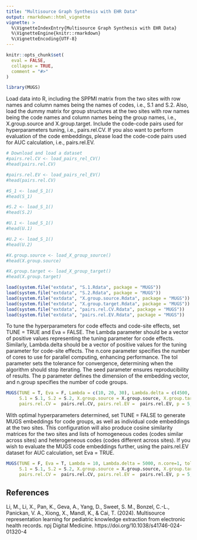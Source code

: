 ```yaml
---
title: "Multisource Graph Synthesis with EHR Data"
output: rmarkdown::html_vignette
vignette: >
  %\VignetteIndexEntry{Multisource Graph Synthesis with EHR Data}
  %\VignetteEngine{knitr::rmarkdown}
  %\VignetteEncoding{UTF-8}
---
```


```r
knitr::opts_chunk$set(
  eval = FALSE,
  collapse = TRUE,
  comment = "#>"
)
```

```r
library(MUGS)
```

Load data into R, including the SPPMI matrix from the two sites with row names and column names being the names of codes, i.e., S.1 and S.2. Also, load the dummy matrix for group structures at the two sites with row names being the code names and column names being the group names, i.e., X.group.source and X.group.target. Include the code-code pairs used for hyperparameters tuning, i.e., pairs.rel.CV. If you also want to perform evaluation of the code embeddings, please load the code-code pairs used for AUC calculation, i.e., pairs.rel.EV.

```r
# Download and load a dataset
#pairs.rel.CV <- load_pairs_rel_CV()
#head(pairs.rel.CV)

#pairs.rel.EV <- load_pairs_rel_EV()
#head(pairs.rel.CV)

#S_1 <- load_S_1()
#head(S_1)

#S.2 <- load_S_1()
#head(S.2)

#U.1 <- load_S_1()
#head(U.1)

#U.2 <- load_S_1()
#head(U.2)

#X.group.source <- load_X_group_source()
#head(X.group.source)

#X.group.target <- load_X_group_target()
#head(X.group.target)
```

```r
load(system.file("extdata", "S.1.Rdata", package = "MUGS"))
load(system.file("extdata", "S.2.Rdata", package = "MUGS"))
load(system.file("extdata", "X.group.source.Rdata", package = "MUGS"))
load(system.file("extdata", "X.group.target.Rdata", package = "MUGS"))
load(system.file("extdata", "pairs.rel.CV.Rdata", package = "MUGS"))
load(system.file("extdata", "pairs.rel.EV.Rdata", package = "MUGS"))

```


To tune the hyperparameters for code effects and code-site effects, set TUNE = TRUE and Eva = FALSE. The Lambda parameter should be a vector of positive values representing the tuning parameter for code effects. Similarly, Lambda.delta should be a vector of positive values for the tuning parameter for code-site effects. The n.core parameter specifies the number of cores to use for parallel computing, enhancing performance. The tol parameter sets the tolerance for convergence, determining when the algorithm should stop iterating. The seed parameter ensures reproducibility of results. The p parameter defines the dimension of the embedding vector, and n.group specifies the number of code groups.

```r
MUGS(TUNE = T, Eva = F, Lambda = c(10, 20, 30), Lambda.delta = c(4500, 5000, 5500), n.core=1, tol=0.1, seed=1, 
     S.1 = S.1, S.2 = S.2, X.group.source = X.group.source, X.group.target=X.group.target, 
     pairs.rel.CV =  pairs.rel.CV, pairs.rel.EV =  pairs.rel.EV, p = 5, n.group = 30)
```

With optimal hyperparameters determined, set TUNE = FALSE to generate MUGS embeddings for code groups, as well as individual code embeddings at the two sites. This configuration will also produce cosine similarity matrices for the two sites and lists of homogeneous codes (codes similar across sites) and heterogeneous codes (codes different across sites). If you wish to evaluate the MUGS code embeddings further, using the pairs.rel.EV dataset for AUC calculation, set Eva = TRUE.

```r
MUGS(TUNE = F, Eva = T, Lambda = 10, Lambda.delta = 5000, n.core=1, tol=0.1, seed=1, 
     S.1 = S.1, S.2 = S.2, X.group.source = X.group.source, X.group.target=X.group.target, 
     pairs.rel.CV =  pairs.rel.CV, pairs.rel.EV =  pairs.rel.EV, p = 5, n.group = 30)
```

## References

Li, M., Li, X., Pan, K., Geva, A., Yang, D., Sweet, S. M., Bonzel, C.-L., Panickan, V. A., Xiong, X., Mandl, K., & Cai, T. (2024). Multisource representation learning for pediatric knowledge extraction from electronic health records. npj Digital Medicine. https://doi.org/10.1038/s41746-024-01320-4


